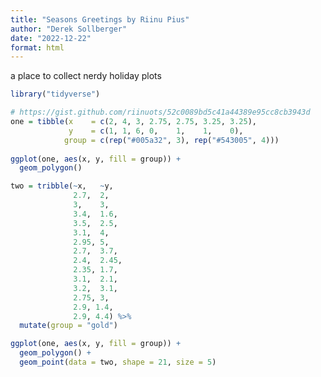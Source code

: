 ```yaml
---
title: "Seasons Greetings by Riinu Pius"
author: "Derek Sollberger"
date: "2022-12-22"
format: html
---
```


a place to collect nerdy holiday plots



```r
library("tidyverse")
```

```r
# https://gist.github.com/riinuots/52c0089bd5c41a44389e95cc8cb3943d
one = tibble(x    = c(2, 4, 3, 2.75, 2.75, 3.25, 3.25),
             y    = c(1, 1, 6, 0,    1,    1,    0),
            group = c(rep("#005a32", 3), rep("#543005", 4)))
              
ggplot(one, aes(x, y, fill = group)) +
  geom_polygon()
```

```r
two = tribble(~x,   ~y,
              2.7,  2,
              3,    3,
              3.4,  1.6,
              3.5,  2.5,
              3.1,  4,
              2.95, 5,
              2.7,  3.7,
              2.4,  2.45,
              2.35, 1.7,
              3.1,  2.1,
              3.2,  3.1,
              2.75, 3,
              2.9, 1.4,
              2.9, 4.4) %>% 
  mutate(group = "gold")

ggplot(one, aes(x, y, fill = group)) +
  geom_polygon() +
  geom_point(data = two, shape = 21, size = 5)
```

